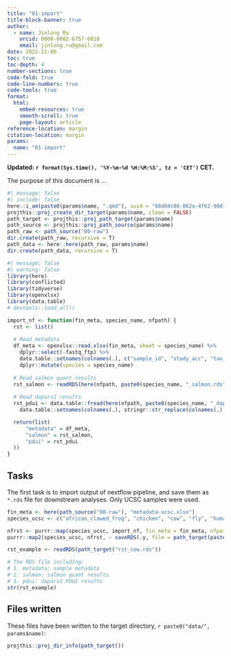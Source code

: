 ```yaml
---
title: "01-import"
title-block-banner: true
author:
  - name: Jinlong Ru
    orcid: 0000-0002-6757-6018
    email: jinlong.ru@gmail.com
date: 2022-11-06
toc: true
toc-depth: 4
number-sections: true
code-fold: true
code-line-numbers: true
code-tools: true
format: 
  html:
    embed-resources: true
    smooth-scroll: true
    page-layout: article
reference-location: margin
citation-location: margin
params:
  name: "01-import"
---
```


**Updated: `r format(Sys.time(), '%Y-%m-%d %H:%M:%S', tz = 'CET')` CET.**

The purpose of this document is ...

```r
#| message: false
#| include: false
here::i_am(paste0(params$name, ".qmd"), uuid = "68d84c08-062a-4f62-90d7-09076c16fd58")
projthis::proj_create_dir_target(params$name, clean = FALSE)
path_target <- projthis::proj_path_target(params$name)
path_source <- projthis::proj_path_source(params$name)
path_raw <- path_source("00-raw")
dir.create(path_raw, recursive = T)
path_data <- here::here(path_raw, params$name)
dir.create(path_data, recursive = T)
```

```r
#| message: false
#| warning: false
library(here)
library(conflicted)
library(tidyverse)
library(openxlsx)
library(data.table)
# devtools::load_all()

import_nf <- function(fin_meta, species_name, nfpath) {
  rst <- list()
  
  # Read metadata
  df_meta <- openxlsx::read.xlsx(fin_meta, sheet = species_name) %>% 
    dplyr::select(-fastq_ftp) %>% 
    data.table::setnames(colnames(.), c("sample_id", "study_acc", "tax_id", "sci_name", "tissue", "sex", "dev_stage", "sample_title")) %>% 
    dplyr::mutate(species = species_name)
  
  # Read salmon quant results
  rst_salmon <- readRDS(here(nfpath, paste0(species_name, "_salmon.rds")))
  
  # Read dapars2 results
  rst_pdui <- data.table::fread(here(nfpath, paste0(species_name, "_dapars2.tsv"))) %>% 
    data.table::setnames(colnames(.), stringr::str_replace(colnames(.), "_T[12]_PDUI", ""))

  return(list(
      "metadata" = df_meta,
      "salmon" = rst_salmon,
      "pdui" = rst_pdui
  ))
}
```

## Tasks

The first task is to import output of nextflow pipeline, and save them as `*.rds` file for downstream analyses. Only UCSC samples were used.

```r
fin_meta <- here(path_source("00-raw"), "metadata-ucsc.xlsx")
species_ucsc <- c("african_clawed_frog", "chicken", "cow", "fly", "human", "macaque", "mouse", "nematode", "pig", "rabbit", "rat", "tropical_clawed_frog", "zebrafish")

nfrst <- purrr::map(species_ucsc, import_nf, fin_meta = fin_meta, nfpath = here(path_data, "nfrst"))
purrr::map2(species_ucsc, nfrst, ~ saveRDS(.y, file = path_target(paste0("rst_", .x, ".rds")), compress = "gzip"))
```


```r
rst_example <- readRDS(path_target("rst_cow.rds"))

# The RDS file including:
# 1. metadata: sample metadata
# 2. salmon: salmon quant results
# 3. pdui: dapars2 PDUI results
str(rst_example)
```



## Files written

These files have been written to the target directory, ```r paste0("data/", params$name)```:

```r
projthis::proj_dir_info(path_target())
```
